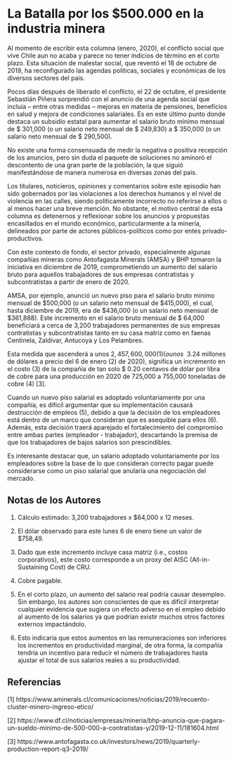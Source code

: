 # La Batalla por los $500.000 en la industria minera

Al momento de escribir esta columna (enero, 2020), el conflicto social que vive Chile aun no acaba y parece no tener indicios de término en el corto plazo. Esta situación de malestar social, que reventó el 18 de octubre de 2019, ha reconfigurado las agendas políticas, sociales y económicas de los diversos sectores del país.

Pocos días después de liberado el conflicto, el 22 de octubre, el presidente Sebastián Piñera sorprendió con el anuncio de una agenda social que incluía – entre otras medidas – mejoras en materia de pensiones, beneficios en salud y mejora de condiciones salariales. Es en este último punto donde destaca un subsidio estatal para aumentar el salario bruto mínimo mensual de $ 301,000 (o un salario neto mensual de $ 249,830) a $ 350,000 (o un salario neto mensual de $ 290,500).

No existe una forma consensuada de medir la negativa o positiva recepción de los anuncios, pero sin duda el paquete de soluciones no aminoró el descontento de una gran parte de la población, la que siguió manifestándose de manera numerosa en diversas zonas del país.

Los titulares, noticieros, opiniones y comentarios sobre este episodio han sido gobernados por las violaciones a los derechos humanos y el nivel de violencia en las calles, siendo políticamente incorrecto no referirse a ellos o al menos hacer una breve mención. No obstante, el motivo central de esta columna es detenernos y reflexionar sobre los anuncios y propuestas encasillados en el mundo económico, particularmente a la minería, delineados por parte de actores públicos-políticos como por entes privado-productivos.

Con este contexto de fondo, el sector privado, especialmente algunas compañías mineras como Antofagasta Minerals (AMSA) y BHP tomaron la iniciativa en diciembre de 2019, comprometiendo un aumento del salario bruto para aquellos trabajadores de sus empresas contratistas y subcontratistas a partir de enero de 2020.

AMSA, por ejemplo, anunció un nuevo piso para el salario bruto mínimo mensual de $500,000 (o un salario neto mensual de $415,000), el cual, hasta diciembre de 2019, era de $436,000 (o un salario neto mensual de $361,888). Este incremento en el salario bruto mensual de $ 64,000 beneficiará a cerca de 3,200 trabajadores permanentes de sus empresas contratistas y subcontratistas tanto en su casa matriz como en faenas Centinela, Zaldivar, Antucoya y Los Pelambres.

Esta medida que ascenderá a unos $2,457,600,000 (1) (o unos ~$ 3.24 millones de dólares a precio del 6 de enero (2) de 2020), significa un incremento en el costo (3) de la compañía de tan solo $ 0.20 centavos de dólar por libra de cobre para una producción en 2020 de 725,000 a 755,000 toneladas de cobre (4) [3].

Cuando un nuevo piso salarial es adoptado voluntariamente por una compañía, es difícil argumentar que su implementación causará destrucción de empleos (5), debido a que la decisión de los empleadores está dentro de un marco que consideran que es asequible para ellos (6). Además, esta decisión traerá aparejado el fortalecimiento del compromiso entre ambas partes (empleador - trabajador), descartando la premisa de que los trabajadores de bajos salarios son prescindibles.

Es interesante destacar que, un salario adoptado voluntariamente por los empleadores sobre la base de lo que consideran correcto pagar puede considerarse como un piso salarial que anularía una negociación del mercado.



## Notas de los Autores
(1) Cálculo estimado: 3,200 trabajadores x $64,000 x 12 meses.

(2) El dólar observado para este lunes 6 de enero tiene un valor de $758,49.

(3) Dado que este incremento incluye casa matriz (i.e., costos corporativos), este costo corresponde a un proxy del AISC (All-in-Sustaining Cost) de CRU.

(4) Cobre pagable.

(5) En el corto plazo, un aumento del salario real podría causar desempleo. Sin embargo, los autores son conscientes de que es difícil interpretar cualquier evidencia que sugiera un efecto adverso en el empleo debido al aumento de los salarios ya que podrían existir muchos otros factores externos impactándolo.

(6) Esto indicaría que estos aumentos en las remuneraciones son inferiores los incrementos en productividad marginal, de otra forma, la compañía tendría un incentivo para reducir el número de trabajadores hasta ajustar el total de sus salarios reales a su productividad.

 

## Referencias
[1] https://www.aminerals.cl/comunicaciones/noticias/2019/recuento-cluster-minero-ingreso-etico/

[2] https://www.df.cl/noticias/empresas/mineria/bhp-anuncia-que-pagara-un-sueldo-minimo-de-500-000-a-contratistas-y/2019-12-11/181604.html

[3] https://www.antofagasta.co.uk/investors/news/2019/quarterly-production-report-q3-2019/

